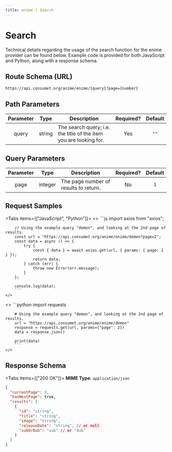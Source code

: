 ```yaml
---
title: enime | Search
---
```



# Search

Technical details regarding the usage of the search function for the enime provider can be found below. Example code is provided for both JavaScript and Python, along with a response schema.

## Route Schema (URL)

```
https://api.consumet.org/anime/enime/{query}?page={number}
```

## Path Parameters

| Parameter |  Type  | Description                                                       | Required? | Default |
| :-------: | :----: | ----------------------------------------------------------------- | :-------: | :-----: |
|   query   | string | The search query; i.e. the title of the item you are looking for. |    Yes    |  `""`   |

## Query Parameters

| Parameter |  Type   | Description                           | Required? | Default |
| :-------: | :-----: | ------------------------------------- | :-------: | :-----: |
|   page    | integer | The page number of results to return. |    No     |   `1`   |

## Request Samples

<Tabs items={["JavaScript", "Python"]}>
  <Tab>
    <>
        ```js
        import axios from "axios";

        // Using the example query "demon", and looking at the 2nd page of results.
        const url = "https://api.consumet.org/anime/enime/demon?page=2";
        const data = async () => {
            try {
                const { data } = await axios.get(url, { params: { page: 2 } });
                return data;
            } catch (err) {
                throw new Error(err.message);
            }
        };

        console.log(data);
        ```
    </>

  </Tab>
  <Tab>
    <>
        ```python
        import requests

        # Using the example query "demon", and looking at the 2nd page of results.
        url = "https://api.consumet.org/anime/enime/demon"
        response = requests.get(url, params={"page": 2})
        data = response.json()

        print(data)
        ```
    </>

  </Tab>
</Tabs>

## Response Schema

<Tabs items={["200 OK"]}>
  <Tab>
  **MIME Type:** `application/json`
  ```json copy=false
  {
    "currentPage": 0,
    "hasNextPage": true,
    "results": [
      {
        "id": "string",
        "title": "string",
        "image": "string",
        "releaseDate": "string", // or null
        "subOrDub": "sub" // or "dub"
      }
    ]
  }
  ```
  </Tab>
</Tabs>
